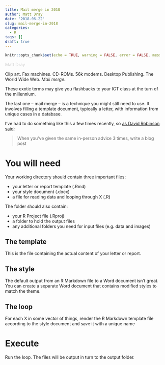 ```yaml
---
title: Mail merge in 2018
author: Matt Dray
date: '2018-06-22'
slug: mail-merge-in-2018
categories:
  - R
tags: []
draft: true
---
```


```r
knitr::opts_chunk$set(echo = TRUE, warning = FALSE, error = FALSE, message = FALSE)
```

<span style="color:lightgray">Matt Dray</span>

Clip art. Fax machines. CD-ROMs. 56k modems. Desktop Publishing. The World Wide Web. *Mail merge*.

These exotic terms may give you flashbacks to your ICT class at the turn of the millennium.

The last one -- mail merge -- is a technique you might still need to use. It involves filling a template document, typically a letter, with information from unique cases in a database.

I've had to do something like this a few times recently, so [as David Robinson said](https://twitter.com/drob/status/928447584712253440):

> When you’ve given the same in-person advice 3 times, write a blog post

# You will need

Your working directory should contain three important files:

* your letter or report template (.Rmd)
* your style document (.docx)
* a file for reading data and looping through X (.R)

The folder should also contain:

* your R Project file (.Rproj)
* a folder to hold the output files
* any additional folders you need for input files (e.g. data and images)

## The template

This is the file containing the actual content of your letter or report.

## The style

The default output from an R Markdown file to a Word document isn't great. You can create a separate Word document that contains modified styles to match the theme.

## The loop

For each X in some vector of things, render the R Markdown template file according to the style document and save it with a unique name

# Execute

Run the loop. The files will be output in turn to the output folder.
